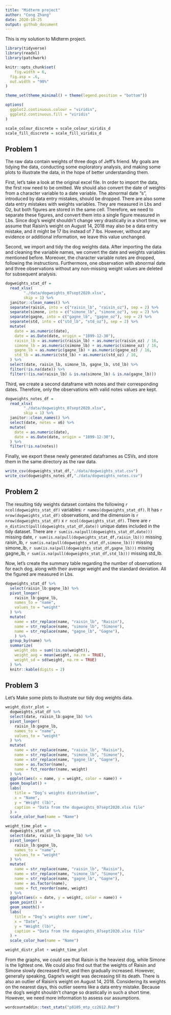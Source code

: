 ```yaml
---
title: "Midterm project"
author: "Cong Zhang"
date: 2020-10-25
output: github_document
---
```


This is my solution to Midterm project.

```r
library(tidyverse)
library(readxl)
library(patchwork)

knitr::opts_chunk$set(
	fig.width = 6, 
  fig.asp = .6,
  out.width = "90%"
)

theme_set(theme_minimal() + theme(legend.position = "bottom"))

options(
  ggplot2.continuous.colour = "viridis",
  ggplot2.continuous.fill = "viridis"
)

scale_colour_discrete = scale_colour_viridis_d
scale_fill_discrete = scale_fill_viridis_d
```


## Problem 1

The raw data contain weights of three dogs of Jeff's friend. My goals are tidying the data, conducting some exploratory analysis, and making some plots to illustrate the data, in the hope of better understanding them.

First, let's take a look at the original excel file. In order to import the data, the first row need to be omitted. We should also convert the date of weights from a character variable to a date variable. The abnormal date "s", introduced by data entry mistakes, should be dropped. There are also some data entry mistakes with weights variables. They are measured in Lbs and Oz, but both figures are stored in the same cell. Therefore, we need to separate these figures, and convert them into a single figure measured in Lbs. Since dog's weight shouldn't change very drastically in a short time, we assume that Raisin's weight on August 14, 2018 may also be a data entry mistake, and it might be 17 lbs instead of 7 lbs. However, without any evidence or additional information, we leave this value unchanged.

Second, we import and tidy the dog weights data. After importing the data and cleaning the variable names, we convert the date and weights variables mentioned before. Moreover, the character variable notes are dropped, following the instructions. Furthermore, one observation with abnormal date and three observations without any non-missing weight values are deleted for subsequent analysis.

```r
dogweights_stat_df = 
  read_xlsx(
		"./data/dogweights_07sept2020.xlsx",
		skip = 1) %>% 
  janitor::clean_names() %>%
  separate(raisin, into = c("raisin_lb", "raisin_oz"), sep = 2) %>% 
  separate(simone, into = c("simone_lb", "simone_oz"), sep = 2) %>% 
  separate(gagne, into = c("gagne_lb", "gagne_oz"), sep = 2) %>% 
  separate(std, into = c("std_lb", "std_oz"), sep = 2) %>%  
  mutate(
    date = as.numeric(date),
    date = as.Date(date, origin = "1899-12-30"),
    raisin_lb = as.numeric(raisin_lb) + as.numeric(raisin_oz) / 16,
    simone_lb = as.numeric(simone_lb) + as.numeric(simone_oz) / 16,
    gagne_lb = as.numeric(gagne_lb) + as.numeric(gagne_oz) / 16,
    std_lb = as.numeric(std_lb) + as.numeric(std_oz) / 16,
  ) %>% 
  select(date, raisin_lb, simone_lb, gagne_lb, std_lb) %>% 
  filter(!is.na(date)) %>% 
  filter(!(is.na(raisin_lb) & is.na(simone_lb) & is.na(gagne_lb)))
```

Third, we create a second dataframe with notes and their corresponding dates. Therefore, only the observations with valid notes values are kept.

```r
dogweights_notes_df = 
  read_xlsx(
		"./data/dogweights_07sept2020.xlsx",
		skip = 1) %>% 
  janitor::clean_names() %>%
  select(date, notes = x6) %>% 
  mutate(
    date = as.numeric(date),
    date = as.Date(date, origin = "1899-12-30"),
  ) %>% 
  filter(!is.na(notes))
```

Finally, we export these newly generated dataframes as CSVs, and store them in the same directory as the raw data.
```r
write_csv(dogweights_stat_df,"./data/dogweights_stat.csv")
write_csv(dogweights_notes_df,"./data/dogweights_notes.csv")
```



## Problem 2

The resulting tidy weights dataset contains the following `r ncol(dogweights_stat_df)` variables: `r names(dogweights_stat_df)`. It has `r nrow(dogweights_stat_df)` observations, and the dimension is `r nrow(dogweights_stat_df)` x `r ncol(dogweights_stat_df)`. There are `r n_distinct(pull(dogweights_stat_df,date))` unique dates included in the tidy dataset. There are `r sum(is.na(pull(dogweights_stat_df,date)))` missing date,  `r sum(is.na(pull(dogweights_stat_df,raisin_lb)))` missing raisin_lb,  `r sum(is.na(pull(dogweights_stat_df,simone_lb)))` missing simone_lb,  `r sum(is.na(pull(dogweights_stat_df,gagne_lb)))` missing gagne_lb, `r sum(is.na(pull(dogweights_stat_df,std_lb)))` missing std_lb.

Now, let's create the summary table regarding the number of observations for each dog, along with their average weight and the standard deviation. All the figured are measured in Lbs.

```r
dogweights_stat_df %>% 
  select(raisin_lb:gagne_lb) %>% 
  pivot_longer(
    raisin_lb:gagne_lb,
    names_to = "name",
    values_to = "weight"
  ) %>% 
  mutate(
    name = str_replace(name, "raisin_lb", "Raisin"),
    name = str_replace(name, "simone_lb", "Simone"),
    name = str_replace(name, "gagne_lb", "Gagne"),
    ) %>% 
  group_by(name) %>% 
  summarize(
    weight_obs = sum(!is.na(weight)),
    weight_avg = mean(weight, na.rm = TRUE),
    weight_sd = sd(weight, na.rm = TRUE)
  ) %>% 
  knitr::kable(digits = 2)
```



## Problem 3

Let's Make some plots to illustrate our tidy dog weights data.

```r
weight_distr_plot =
  dogweights_stat_df %>% 
  select(date, raisin_lb:gagne_lb) %>% 
  pivot_longer(
    raisin_lb:gagne_lb,
    names_to = "name",
    values_to = "weight"
  ) %>% 
  mutate(
    name = str_replace(name, "raisin_lb", "Raisin"),
    name = str_replace(name, "simone_lb", "Simone"),
    name = str_replace(name, "gagne_lb", "Gagne"),
    name = as.factor(name),
    name = fct_reorder(name, weight)
  ) %>%
  ggplot(aes(x = name, y = weight, color = name)) +
  geom_boxplot() +
  labs(
    title = "Dog’s weights distribution",
    x = "Name",
    y = "Weight (lb)",
    caption = "Data from the dogweights_07sept2020.xlsx file"
  ) +
  scale_color_hue(name = "Name")

weight_time_plot =
  dogweights_stat_df %>% 
  select(date, raisin_lb:gagne_lb) %>% 
  pivot_longer(
    raisin_lb:gagne_lb,
    names_to = "name",
    values_to = "weight"
  ) %>% 
  mutate(
    name = str_replace(name, "raisin_lb", "Raisin"),
    name = str_replace(name, "simone_lb", "Simone"),
    name = str_replace(name, "gagne_lb", "Gagne"),
    name = as.factor(name),
    name = fct_reorder(name, weight)
  ) %>%
  ggplot(aes(x = date, y = weight, color = name)) +
  geom_point() +
  geom_smooth() +
  labs(
    title = "Dog’s weights over time",
    x = "Date",
    y = "Weight (lb)",
    caption = "Data from the dogweights_07sept2020.xlsx file"
  ) +
  scale_color_hue(name = "Name")

weight_distr_plot + weight_time_plot
```

From the graphs, we could see that Raisin is the heaviest dog, while Simone is the lightest one. We could also find out that the weights of Raisin and Simone slowly decreased first, and then gradually increased. However, generally speaking, Gagne's weight was decreasing till its death. There is also an outlier of Raisin's weight on August 14, 2018. Considering its weights on the nearest days, this outlier seems like a data entry mistake. Because the dog's weight shouldn't change so drastically in such a short time. However, we need more information to assess our assumptions.

```r
wordcountaddin::text_stats("p8105_mtp_cz2612.Rmd")
```


